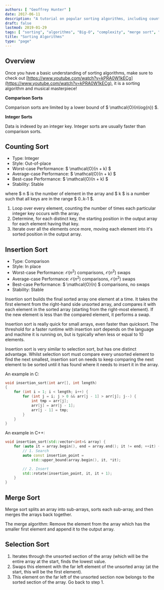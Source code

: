 ```yaml
---
authors: [ "Geoffrey Hunter" ]
date: 2017-06-11
description: "A tutorial on popular sorting algorithms, including counting sort, inserting sort, merge sort, selection sort and more."
draft: false
lastmod: 2019-01-29
tags: [ "sorting", "algorithms", "Big-O", "complexity", "merge sort", "integer sort", "comparison sort", "counting sort", "insertion sort" ]
title: "Sorting Algorithms"
type: "page"
---
```


## Overview

Once you have a basic understanding of sorting algorithms, make sure to check out [https://www.youtube.com/watch?v=kPRA0W1kECg](https://www.youtube.com/watch?v=kPRA0W1kECg), it is a sorting algorithm and musical masterpiece!

**Comparison Sorts**

Comparison sorts are limited by a lower bound of $ \mathcal{O}(n\log{n}) $.

**Integer Sorts**

Data is indexed by an integer key. Integer sorts are usually faster than comparison sorts.


## Counting Sort

* Type: Integer  
* Style: Out-of-place  
* Worst-case Performance: $ \mathcal{O}(n + k) $
* Average-case Performance: $ \mathcal{O}(n + k) $
* Best-case Performance: $ \mathcal{O}(n + k) $
* Stability: Stable

where $ n $ is the number of element in the array and $ k $ is a number such that all keys are in the range $ 0..k-1 $.

1. Loop over every element, counting the number of times each particular integer key occurs with the array.
2. Determine, for each distinct key, the starting position in the output array for each element having that key.
3. Iterate over all the elements once more, moving each element into it's sorted position in the output array.

## Insertion Sort

* Type: Comparison  
* Style: In place  
* Worst-case Performance: $\mathcal{O}(n^2)$ comparisons, $\mathcal{O}(n^2)$ swaps  
* Average-case Performance: $\mathcal{O}(n^2)$ comparisons, $\mathcal{O}(n^2)$ swaps  
* Best-case Performance: $ \mathcal{O}(n) $ comparisons, no swaps  
* Stability: Stable

Insertion sort builds the final sorted array one element at a time. It takes the first element from the right-hand side unsorted array, and compares it with each element in the sorted array (starting from the right-most element). If the new element is less than the compared element, it performs a swap.

Insertion sort is really quick for small arrays, even faster than quicksort. The threshold for a faster runtime with insertion sort depends on the language and machine it is running on, but is typically when less or equal to 10 elements.

Insertion sort is very similar to selection sort, but has one distinct advantage. Whilst selection sort must compare every unsorted element to find the next smallest, insertion sort on needs to keep comparing the next element to be sorted until it has found where it needs to insert it in the array.

An example in C:

```c    
void insertion_sort(int arr[], int length)
{
    for (int i = 1; i < length; i++) {
        for (int j = i; j > 0 && arr[j - 1] > arr[j]; j--) {
            int tmp = arr[j];
            arr[j] = arr[j - 1];
            arr[j - 1] = tmp;
        }
    }
}
```

An example in C++:

```c++    
void insertion_sort(std::vector<int>& array) {
    for (auto it = array.begin(), end = array.end(); it != end; ++it) {
        // 1. Search
        auto const insertion_point =
            std::upper_bound(array.begin(), it, *it);

        // 2. Insert
        std::rotate(insertion_point, it, it + 1);
    }
}
```

## Merge Sort

Merge sort splits an array into sub-arrays, sorts each sub-array, and then merges the arrays back together.

The merge algorithm: Remove the element from the array which has the smaller first element and append it to the output array.

## Selection Sort

1. Iterates through the unsorted section of the array (which will be the entire array at the start, finds the lowest value.
2. Swaps this element with the far left element of the unsorted array (at the start, this will be the first element).
3. This element on the far left of the unsorted section now belongs to the sorted section of the array. Go back to step 1.
